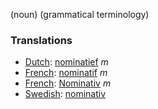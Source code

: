 (noun) (grammatical terminology)

===Translations===
*[[Dutch]]: [[nominatief]] ''m''
*[[French]]: [[nominatif]] ''m''
*[[French]]: [[Nominativ]] ''m''
*[[Swedish]]: [[nominativ]]